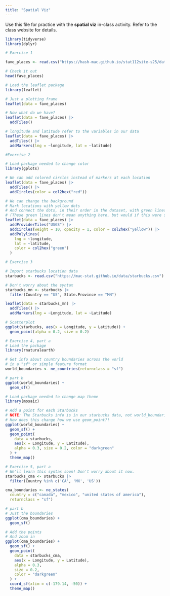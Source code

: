 ```yaml
---
title: "Spatial Viz"
---
```


Use this file for practice with the **spatial viz** in-class activity.  Refer to the class website for details.


```r
library(tidyverse)
library(dplyr)
```

```r
# Exercise 1

fave_places <- read.csv("https://hash-mac.github.io/stat112site-s25/data/our_fave_places.csv")

# Check it out
head(fave_places)

# Load the leaflet package
library(leaflet)

# Just a plotting frame
leaflet(data = fave_places)

# Now what do we have?
leaflet(data = fave_places) |> 
  addTiles()

# longitude and latitude refer to the variables in our data
leaflet(data = fave_places) |> 
  addTiles() |> 
  addMarkers(lng = ~longitude, lat = ~latitude)
```
```r
#Exercise 2

# Load package needed to change color
library(gplots)

# We can add colored circles instead of markers at each location
leaflet(data = fave_places) |> 
  addTiles() |> 
  addCircles(color = col2hex("red"))

# We can change the background
# Mark locations with yellow dots
# And connect the dots, in their order in the dataset, with green lines
# (These green lines don't mean anything here, but would if this were somebody's travel path!)
leaflet(data = fave_places) |>
  addProviderTiles("USGS") |>
  addCircles(weight = 10, opacity = 1, color = col2hex("yellow")) |>
  addPolylines(
    lng = ~longitude,
    lat = ~latitude,
    color = col2hex("green")
  )


```
```r
# Exercise 3

# Import starbucks location data
starbucks <- read.csv("https://mac-stat.github.io/data/starbucks.csv")

# Don't worry about the syntax
starbucks_mn <- starbucks |>   
  filter(Country == "US", State.Province == "MN")

leaflet(data = starbucks_mn) |> 
  addTiles() |> 
  addMarkers(lng = ~Longitude, lat = ~Latitude)

# Scatterplot
ggplot(starbucks, aes(x = Longitude, y = Latitude)) +
  geom_point(alpha = 0.2, size = 0.2)


```

```r
# Exercise 4, part a
# Load the package
library(rnaturalearth)

# Get info about country boundaries across the world
# in a "sf" or simple feature format
world_boundaries <- ne_countries(returnclass = "sf")

# part b
ggplot(world_boundaries) + 
  geom_sf()

# Load package needed to change map theme
library(mosaic)

# Add a point for each Starbucks
# NOTE: The Starbucks info is in our starbucks data, not world_boundaries
# How does this change how we use geom_point?!
ggplot(world_boundaries) + 
  geom_sf() + 
  geom_point(
    data = starbucks,
    aes(x = Longitude, y = Latitude),
    alpha = 0.3, size = 0.2, color = "darkgreen"
  ) +
  theme_map()

```
```r
# Exercise 5, part a
# We'll learn this syntax soon! Don't worry about it now.
starbucks_cma <- starbucks |> 
  filter(Country %in% c('CA', 'MX', 'US'))

cma_boundaries <- ne_states(
  country = c("canada", "mexico", "united states of america"),
  returnclass = "sf")

# part b
# Just the boundaries
ggplot(cma_boundaries) + 
  geom_sf()

# Add the points
# And zoom in
ggplot(cma_boundaries) + 
  geom_sf() + 
  geom_point(
    data = starbucks_cma,
    aes(x = Longitude, y = Latitude),
    alpha = 0.3,
    size = 0.2,
    color = "darkgreen"
  ) +
  coord_sf(xlim = c(-179.14, -50)) +
  theme_map()

```



